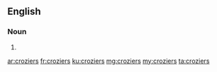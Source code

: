 ==English==

===Noun===
{{head|en|noun plural form}}

# {{plural of|crozier|lang=en}}

[[ar:croziers]]
[[fr:croziers]]
[[ku:croziers]]
[[mg:croziers]]
[[my:croziers]]
[[ta:croziers]]